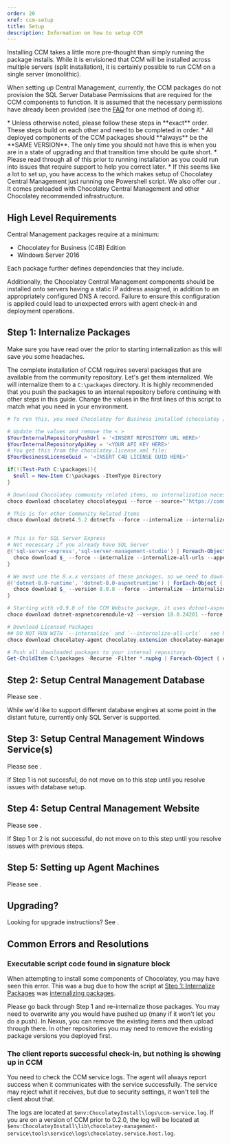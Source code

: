 ```yaml
---
order: 20
xref: ccm-setup
title: Setup
description: Information on how to setup CCM
---
```


Installing CCM takes a little more pre-thought than simply running the package installs.
While it is envisioned that CCM will be installed across multiple servers (split installation), it is certainly possible to run CCM on a single server (monolithic).

When setting up Central Management, currently, the CCM packages do not provision the SQL Server Database Permissions that are required for the CCM components to function.  It is assumed that the necessary permissions have already been provided (see the [FAQ](#how-can-i-add-sql-server-permissions-through-powershell) for one method of doing it).

<Callout type="warning">
    * Unless otherwise noted, please follow these steps in **exact** order. These steps build on each other and need to be completed in order.
    * All deployed components of the CCM packages should **always** be the **SAME VERSION**. The only time you should not have this is when you are in a state of upgrading and that transition time should be quite short.
</Callout>

<Callout type="info">
    * Please read through all of this prior to running installation as you could run into issues that require support to help you correct later.
    * If this seems like a lot to set up, you have access to the <Xref title="Quick Start Guide" value="c4b-quick-start-guide" /> which makes setup of Chocolatey Central Management just running one Powershell script. We also offer our <Xref title="Chocolatey For Business Azure Environment" value="c4b-azure" />. It comes preloaded with Chocolatey Central Management and other Chocolatey recommended infrastructure.
</Callout>

## High Level Requirements

Central Management packages require at a minimum:

* Chocolatey for Business (C4B) Edition
* Windows Server 2016

Each package further defines dependencies that they include.

Additionally, the Chocolatey Central Management components should be installed onto servers having a static IP address assigned, in addition to an appropriately configured DNS A record. Failure to ensure this configuration is applied could lead to unexpected errors with agent check-in and deployment operations.

## Step 1: Internalize Packages

<Callout type="info">
    Make sure you have read over the <Xref title="CCM Compatibility Matrix" value="central-management" anchor="ccm-component-compatibility-matrix" /> prior to starting internalization as this will save you some headaches.
</Callout>

The complete installation of CCM requires several packages that are available from the community repository. Let's get them internalized. We will internalize them to a `C:\packages` directory. It is highly recommended that you push the packages to an internal repository before continuing with other steps in this guide. Change the values in the first lines of this script to match what you need in your environment.

```powershell
# To run this, you need Chocolatey for Business installed (chocolatey / chocolatey.extension).

# Update the values and remove the < >
$YourInternalRepositoryPushUrl = '<INSERT REPOSITORY URL HERE>'
$YourInternalRepositoryApiKey = '<YOUR API KEY HERE>'
# You get this from the chocolatey.license.xml file:
$YourBusinessLicenseGuid = '<INSERT C4B LICENSE GUID HERE>'

if(!(Test-Path C:\packages)){
  $null = New-Item C:\packages -ItemType Directory
}

# Download Chocolatey community related items, no internalization necessary
choco download chocolatey chocolateygui --force --source="'https://community.chocolatey.org/api/v2/'" --output-directory="'C:\packages'"

# This is for other Community Related Items
choco download dotnet4.5.2 dotnetfx --force --internalize --internalize-all-urls --append-use-original-location --source="'https://community.chocolatey.org/api/v2/'" --output-directory="'C:\packages'"


# This is for SQL Server Express
# Not necessary if you already have SQL Server
@('sql-server-express','sql-server-management-studio') | Foreach-Object {
  choco download $_ --force --internalize --internalize-all-urls --append-use-original-location --source="'https://community.chocolatey.org/api/v2/'" --output-directory="'C:\packages'"
}

# We must use the 8.x.x versions of these packages, so we need to download/internalize these specific items.  At the time of publishing, the most recent version of this package is 8.0.8, but later package versions (within the 8.x.x release) are expected to work.
@('dotnet-8.0-runtime', 'dotnet-8.0-aspnetruntime') | ForEach-Object {
  choco download $_ --version 8.0.8 --force --internalize --internalize-all-urls --append-use-original-location --source="'https://community.chocolatey.org/api/v2/'" --output-directory="'C:\packages'"
}

# Starting with v0.9.0 of the CCM Website package, it uses dotnet-aspnetcoremodule-v2. At the time of publishing, the most recent version of this package 18.0.24201, but later package versions (within the 18.x.x release) are expected to work
choco download dotnet-aspnetcoremodule-v2 --version 18.0.24201 --force --internalize --internalize-all-urls --append-use-original-location --source="'https://community.chocolatey.org/api/v2/'" --output-directory="'C:\packages'"

# Download Licensed Packages
## DO NOT RUN WITH `--internalize` and `--internalize-all-urls` - see https://github.com/chocolatey/chocolatey-licensed-issues/issues/155
choco download chocolatey-agent chocolatey.extension chocolatey-management-database chocolatey-management-service chocolatey-management-web --force --source="'https://licensedpackages.chocolatey.org/api/v2/'" --ignore-dependencies --output-directory="'C:\packages'"  --user="'user'" --password="'$YourBusinessLicenseGuid'"

# Push all downloaded packages to your internal repository
Get-ChildItem C:\packages -Recurse -Filter *.nupkg | Foreach-Object { choco push $_.Fullname --source="'$YourInternalRepositoryPushUrl'" --api-key="'$YourInternalRepositoryApiKey'"}
```

## Step 2: Setup Central Management Database

Please see <Xref title="Central Management Database Setup" value="ccm-database" />.

<Callout type="info">
    While we'd like to support different database engines at some point in the distant future, currently only SQL Server is supported.
</Callout>

## Step 3: Setup Central Management Windows Service(s)

Please see <Xref title="Central Management Service Setup" value="ccm-service" />.

<Callout type="info">
    If Step 1 is not succesful, do not move on to this step until you resolve issues with database setup.
</Callout>

## Step 4: Setup Central Management Website

Please see <Xref title="Central Management Web Setup" value="ccm-website" />.

<Callout type="info">
    If Step 1 or 2 is not successful, do not move on to this step until you resolve issues with previous steps.
</Callout>

## Step 5: Setting up Agent Machines

Please see <Xref title="Central Management Client Setup" value="ccm-client" />.

## Upgrading?

Looking for upgrade instructions? See <Xref title="Central Management Upgrade" value="ccm-upgrade" />.

## Common Errors and Resolutions

### Executable script code found in signature block

When attempting to install some components of Chocolatey, you may have seen this error. This was a bug due to how the script at [Step 1: Internalize Packages](#step-1-internalize-packages) was [internalizing packages](https://github.com/chocolatey/chocolatey-licensed-issues/issues/155).

Please go back through Step 1 and re-internalize those packages. You may need to overwrite any you would have pushed up (many if it won't let you do a push). In Nexus, you can remove the existing items and then upload through there. In other repositories you may need to remove the existing package versions you deployed first.

### The client reports successful check-in, but nothing is showing up in CCM

You need to check the CCM service logs. The agent will always report success when it communicates with the service successfully. The service may reject what it receives, but due to security settings, it won't tell the client about that.

The logs are located at `$env:ChocolateyInstall\logs\ccm-service.log`. If you are on a version of CCM prior to 0.2.0, the log will be located at `$env:ChocolateyInstall\lib\chocolatey-management-service\tools\service\logs\chocolatey.service.host.log`.

<Xref title="Chocolatey Central Management" value="central-management" />
